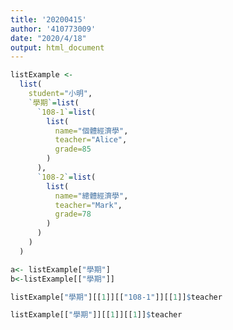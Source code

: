 ```yaml
---
title: '20200415'
author: '410773009'
date: "2020/4/18"
output: html_document
---
```

```r
listExample <- 
  list(
    student="小明",
    `學期`=list(
      `108-1`=list(
        list(
          name="個體經濟學",
          teacher="Alice",
          grade=85
        )
      ),
      `108-2`=list(
        list(
          name="總體經濟學",
          teacher="Mark",
          grade=78
        )
      )
    )
  )
```

```r
a<- listExample["學期"]
b<-listExample[["學期"]]
```

```r
listExample["學期"][[1]][["108-1"]][[1]]$teacher
```
```r
listExample[["學期"]][[1]][[1]]$teacher
```




